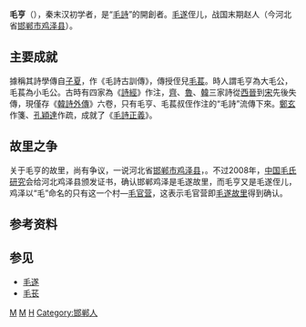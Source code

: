  
'''毛亨'''（{{bd|？||？|catIdx=M毛}}），秦末汉初学者，是“[[毛詩|毛詩]]”的開創者。[[毛遂|毛遂]]侄儿，战国末期赵人（今河北省[[邯郸市|邯郸市]][[鸡泽县|鸡泽县]]）{{参|《汉书.卷八十八 .儒林传第五十八》：“毛公，赵人也。治《潍》，为河间献王博士，授同国贯长卿。长卿授解延年。延年为阿武令，授徐敖。敖授九江陈侠，为王莽讲学大夫。由是言《毛诗》者，本之徐敖。”}}{{参|《鸡泽县志》记载毛遂、毛亨、毛苌都是鸡泽人。所以韶山毛氏是鸡泽毛亨、毛苌的后人。}}{{参|{{cite web|author1=毛乾业|title=鸡泽是《诗经》的发祥地|url=http://www.maoshiwang.com/a/maoxinglishi/2014/0815/80.html|publisher=中华毛氏网|accessdate=2017-04-21|deadurl=yes|archiveurl=https://web.archive.org/web/20170422040018/http://www.maoshiwang.com/a/maoxinglishi/2014/0815/80.html|archivedate=2017年4月22日|df=}}}}。

== 主要成就 ==
據稱其詩學傳自[[子夏|子夏]]，作《毛詩古訓傳》，傳授侄兒[[毛萇|毛萇]]。時人謂毛亨為大毛公，毛萇為小毛公。古時有四家為《[[詩經|詩經]]》作注，[[齊詩|齊]]、[[魯詩|魯]]、[[韓詩|韓]]三家詩從[[西晉|西晉]]到[[宋朝|宋]]先後失傳，現僅存《[[韓詩外傳|韓詩外傳]]》六卷，只有毛亨、毛萇叔侄作注的“毛詩”流傳下來。[[鄭玄|鄭玄]]作箋、[[孔穎達|孔穎達]]作疏，成就了《[[毛詩正義|毛詩正義]]》。

== 故里之争 ==
关于毛亨的故里，尚有争议，一说河北省[[邯郸市|邯郸市]][[鸡泽县|鸡泽县]]，{{fact|还有今[[山东|山东]][[曲阜|曲阜]]}}。不过2008年，[[中国毛氏研究|中国毛氏研究]]会给河北鸡泽县颁发证书，确认邯郸鸡泽是毛遂故里，而毛亨又是毛遂侄儿，鸡泽以“毛”命名的只有这一个村—[[毛官营|毛官营]]，这表示毛官营即[[毛遂故里|毛遂故里]]得到确认{{参|{{cite web|author1=凤凰河北综合整理|title=风古燕赵|url=http://hebei.ifeng.com/detail_2015_06/13/4003621_1.shtml|publisher=凤凰网|accessdate=2017-04-21|archive-date=2017-04-22|archive-url=https://web.archive.org/web/20170422040547/http://hebei.ifeng.com/detail_2015_06/13/4003621_1.shtml|dead-url=no}}}}。



==参考资料==
{{ReflistH|2}}
{{RefFoot}}
{{ReflistF}}

== 参见 ==
* [[毛遂|毛遂]]
* [[毛苌|毛苌]]

[[Category:西汉人|M]]
[[Category:汉朝经学家|M]]
[[Category:毛姓|H]]
[[Category:邯郸人|Category:邯郸人]]
